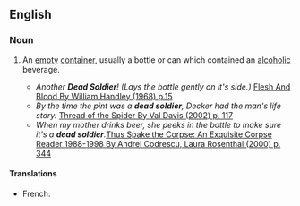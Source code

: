 ==English==

===Noun===
{{en-noun}}

# {{slang}} An [[empty]] [[container]], usually a bottle or can which contained an [[alcoholic]] beverage.
#*''Another '''Dead Soldier'''! (Lays the bottle gently on it's side.)''  [http://books.google.com/books?id=m98gnRj_03sC&pg=PA15&dq=beer+%22dead+soldier%22&lr=&num=100&ei=KTmBR4GqNYKwsgPB4_yxDg&sig=vum-qIXAoo086T5x8bn1yiqQKsg Flesh And Blood By William Handley (1968) p.15]
#*''By the time the pint was a '''dead soldier''', Decker had the man's life story.'' [http://books.google.com/books?id=pcobKfRbSZMC&pg=PA117&dq=beer+%22dead+soldier%22&lr=&num=100&ei=KTmBR4GqNYKwsgPB4_yxDg&sig=08PdHMCDGLrdaER_quszxfriybo Thread of the Spider By Val Davis (2002) p. 117]
#*''When my mother drinks beer, she peeks in the bottle to make sure it's a '''dead soldier'''.''[http://books.google.com/books?id=YKE8WhEh7S0C&pg=PA344&dq=beer+%22dead+soldier%22&lr=&num=100&ei=KTmBR4GqNYKwsgPB4_yxDg&sig=9l1nunz8r_gf3DvlYniyCg3ivkM Thus Spake the Corpse: An Exquisite Corpse Reader 1988-1998 By Andrei Codrescu, Laura Rosenthal (2000) p. 344]
====Translations====
{{trans-top}}
* French: {{qualifier|slang}} {{t|fr|cadavre|m}}
{{trans-mid}}
{{trans-bottom}}